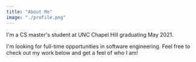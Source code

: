 ```yaml
---
title: "About Me"
image: "./profile.png"
---
```



I'm a CS master's student at UNC Chapel Hill graduating May 2021.

I'm looking for full-time opportunities in software engineering. Feel free to check out my work below and get a feel of who I am!
